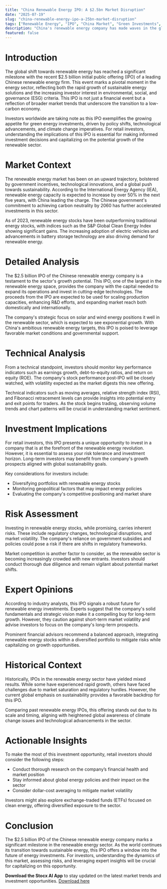 ```yaml
---
title: "China Renewable Energy IPO: A $2.5bn Market Disruption"
date: "2025-07-19"
slug: "china-renewable-energy-ipo-a-25bn-market-disruption"
tags: ["Renewable Energy", "IPO", "China Market", "Green Investments", "ESG", "Stock Market", "Investment Strategies"]
description: "China's renewable energy company has made waves in the global financial markets with its massive $2.5 billion IPO, signaling a significant shift towards sustainable energy investments. This IPO not only highlights the growing emphasis on green energy but also presents a unique opportunity for retail investors to tap into the burgeoning sector. As the world transitions to cleaner energy sources, understanding the implications of this IPO is crucial. This comprehensive guide explores the market dynamics, potential investment opportunities, and the risks associated with this landmark event. With expert insights and historical comparisons, we dissect what this IPO means for the market and how investors can strategically position themselves for potential gains."
featured: false
---
```


# Introduction
The global shift towards renewable energy has reached a significant milestone with the recent $2.5 billion initial public offering (IPO) of a leading Chinese renewable energy firm. This event marks a pivotal moment in the energy sector, reflecting both the rapid growth of sustainable energy solutions and the increasing investor interest in environmental, social, and governance (ESG) criteria. This IPO is not just a financial event but a reflection of broader market trends that underscore the transition to a low-carbon economy.

Investors worldwide are taking note as this IPO exemplifies the growing appetite for green energy investments, driven by policy shifts, technological advancements, and climate change imperatives. For retail investors, understanding the implications of this IPO is essential for making informed investment decisions and capitalizing on the potential growth of the renewable sector.

# Market Context
The renewable energy market has been on an upward trajectory, bolstered by government incentives, technological innovations, and a global push towards sustainability. According to the International Energy Agency (IEA), renewable energy capacity is expected to increase by over 50% in the next five years, with China leading the charge. The Chinese government's commitment to achieving carbon neutrality by 2060 has further accelerated investments in this sector.

As of 2023, renewable energy stocks have been outperforming traditional energy stocks, with indices such as the S&P Global Clean Energy Index showing significant gains. The increasing adoption of electric vehicles and advancements in battery storage technology are also driving demand for renewable energy.

# Detailed Analysis
The $2.5 billion IPO of the Chinese renewable energy company is a testament to the sector's growth potential. This IPO, one of the largest in the renewable energy space, provides the company with the capital needed to expand its operations and invest in cutting-edge technologies. The proceeds from the IPO are expected to be used for scaling production capacities, enhancing R&D efforts, and expanding market reach both domestically and internationally.

The company's strategic focus on solar and wind energy positions it well in the renewable sector, which is expected to see exponential growth. With China's ambitious renewable energy targets, this IPO is poised to leverage favorable market conditions and governmental support.

# Technical Analysis
From a technical standpoint, investors should monitor key performance indicators such as earnings growth, debt-to-equity ratios, and return on equity (ROE). The company's stock performance post-IPO will be closely watched, with volatility expected as the market digests this new offering.

Technical indicators such as moving averages, relative strength index (RSI), and Fibonacci retracement levels can provide insights into potential entry and exit points for traders. As the stock begins trading, observing volume trends and chart patterns will be crucial in understanding market sentiment.

# Investment Implications
For retail investors, this IPO presents a unique opportunity to invest in a company that is at the forefront of the renewable energy revolution. However, it is essential to assess your risk tolerance and investment horizon. Long-term investors may benefit from the company's growth prospects aligned with global sustainability goals.

Key considerations for investors include:
- Diversifying portfolios with renewable energy stocks
- Monitoring geopolitical factors that may impact energy policies
- Evaluating the company's competitive positioning and market share

# Risk Assessment
Investing in renewable energy stocks, while promising, carries inherent risks. These include regulatory changes, technological disruptions, and market volatility. The company's reliance on government subsidies and policies could pose a risk if there are shifts in regulatory frameworks.

Market competition is another factor to consider, as the renewable sector is becoming increasingly crowded with new entrants. Investors should conduct thorough due diligence and remain vigilant about potential market shifts.

# Expert Opinions
According to industry analysts, this IPO signals a robust future for renewable energy investments. Experts suggest that the company's solid fundamentals and strategic vision make it a compelling buy for long-term growth. However, they caution against short-term market volatility and advise investors to focus on the company's long-term prospects.

Prominent financial advisors recommend a balanced approach, integrating renewable energy stocks within a diversified portfolio to mitigate risks while capitalizing on growth opportunities.

# Historical Context
Historically, IPOs in the renewable energy sector have yielded mixed results. While some have experienced rapid growth, others have faced challenges due to market saturation and regulatory hurdles. However, the current global emphasis on sustainability provides a favorable backdrop for this IPO.

Comparing past renewable energy IPOs, this offering stands out due to its scale and timing, aligning with heightened global awareness of climate change issues and technological advancements in the sector.

# Actionable Insights
To make the most of this investment opportunity, retail investors should consider the following steps:
- Conduct thorough research on the company’s financial health and market position
- Stay informed about global energy policies and their impact on the sector
- Consider dollar-cost averaging to mitigate market volatility

Investors might also explore exchange-traded funds (ETFs) focused on clean energy, offering diversified exposure to the sector.

# Conclusion
The $2.5 billion IPO of the Chinese renewable energy company marks a significant milestone in the renewable energy sector. As the world continues its transition towards sustainable energy, this IPO offers a window into the future of energy investments. For investors, understanding the dynamics of this market, assessing risks, and leveraging expert insights will be crucial for capitalizing on this opportunity.

**Download the Stocx AI App** to stay updated on the latest market trends and investment opportunities. [Download here](https://stocx.co)

